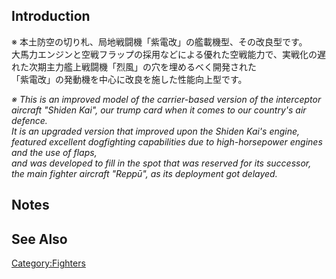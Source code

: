 {{EquipmentInfo|271}}

==Introduction==
※ 本土防空の切り札、局地戦闘機「紫電改」の艦載機型、その改良型です。<br>
大馬力エンジンと空戦フラップの採用などによる優れた空戦能力で、実戦化の遅れた次期主力艦上戦闘機「烈風」の穴を埋めるべく開発された<br>
「紫電改」の発動機を中心に改良を施した性能向上型です。

''※ This is an improved model of the carrier-based version of the interceptor aircraft "Shiden Kai", our trump card when it comes to our country's air defence.''<br>
''It is an upgraded version that improved upon the Shiden Kai's engine, featured excellent dogfighting capabilities due to high-horsepower engines and the use of flaps,''<br>
''and was developed to fill in the spot that was reserved for its successor, the main fighter aircraft "Reppū", as its deployment got delayed.''

==Notes==


==See Also==
{{Equipmentlist}}
[[Category:Fighters]]
